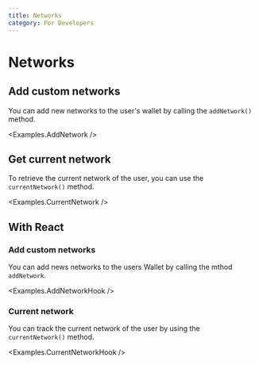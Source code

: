 ```yaml
---
title: Networks
category: For Developers
---
```


# Networks

## Add custom networks

You can add new networks to the user's wallet by calling the `addNetwork()` method.

<CodeImport
  file="../../examples/networks/AddNetwork.tsx"
  commentBlock="addNetwork"
/>
<Examples.AddNetwork />

## Get current network

To retrieve the current network of the user, you can use the `currentNetwork()` method.

<CodeImport
  file="../../examples/networks/CurrentNetwork.tsx"
  commentBlock="currentNetwork"
/>
<Examples.CurrentNetwork />

## With React

### Add custom networks

You can add news networks to the users Wallet by calling the mthod `addNetwork`.

<CodeImport
  file="../../examples/networks/hooks/AddNetworkHook.tsx"
  commentBlock="useAddNetwork"
/>
<Examples.AddNetworkHook />

### Current network

You can track the current network of the user by using the `currentNetwork()` method.

<CodeImport
  file="../../examples/networks/hooks/CurrentNetworkHook.tsx"
  commentBlock="useNetwork"
/>
<Examples.CurrentNetworkHook />
